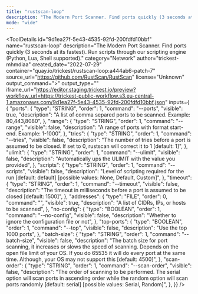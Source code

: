 ```yaml
---
title: "rustscan-loop"
description: "The Modern Port Scanner. Find ports quickly (3 seconds at its fastest). Run scripts through our scripting engine (Python, Lua, Shell supported)."
mode: "wide"
---
```



<ToolDetails
  id="9d1ea27f-5e43-4535-92fd-200fdfd10bbf"
  name="rustscan-loop"
  description="The Modern Port Scanner. Find ports quickly (3 seconds at its fastest). Run scripts through our scripting engine (Python, Lua, Shell supported)."
  category="Network"
  author="trickest-mhmdiaa"
  created_date="2022-07-29"
  container="quay.io/trickest/rustscan-loop:a444ab6-patch-7"
  source_url="https://github.com/RustScan/RustScan"
  license="Unknown"
  output_command=">"
  output_type=""
  iframe_url="https://editor.staging.trickest.io/preview?workflow_url=https://trickest-public-workflow.s3.eu-central-1.amazonaws.com/9d1ea27f-5e43-4535-92fd-200fdfd10bbf.json"
  inputs={ {
  "ports": {
    "type": "STRING",
    "order": 1,
    "command": "--ports",
    "visible": true,
    "description": "A list of comma separed ports to be scanned. Example: 80,443,8080",
  },
  "range": {
    "type": "STRING",
    "order": 1,
    "command": "--range",
    "visible": false,
    "description": "A range of ports with format start-end. Example: 1-1000",
  },
  "tries": {
    "type": "STRING",
    "order": 1,
    "command": "--tries",
    "visible": false,
    "description": "The number of tries before a port is assumed to be closed. If set to 0, rustscan will correct it to 1 [default: 1]",
  },
  "ulimit": {
    "type": "STRING",
    "order": 1,
    "command": "--ulimit",
    "visible": false,
    "description": "Automatically ups the ULIMIT with the value you provided",
  },
  "scripts": {
    "type": "STRING",
    "order": 1,
    "command": "--scripts",
    "visible": false,
    "description": "Level of scripting required for the run [default: default] [possible values: None, Default, Custom]",
  },
  "timeout": {
    "type": "STRING",
    "order": 1,
    "command": "--timeout",
    "visible": false,
    "description": "The timeout in milliseconds before a port is assumed to be closed [default: 1500]",
  },
  "addresses": {
    "type": "FILE",
    "order": 0,
    "command": "",
    "visible": true,
    "description": "A list of CIDRs, IPs, or hosts to be scanned",
  },
  "no-config": {
    "type": "BOOLEAN",
    "order": 1,
    "command": "--no-config",
    "visible": false,
    "description": "Whether to ignore the configuration file or not",
  },
  "top-ports": {
    "type": "BOOLEAN",
    "order": 1,
    "command": "--top",
    "visible": false,
    "description": "Use the top 1000 ports",
  },
  "batch-size": {
    "type": "STRING",
    "order": 1,
    "command": "--batch-size",
    "visible": false,
    "description": "The batch size for port scanning, it increases or slows the speed of scanning. Depends on the open file limit of your OS. If you do 65535 it will do every port at the same time. Although, your OS may not support this [default: 4500]",
  },
  "scan-order": {
    "type": "STRING",
    "order": 1,
    "command": "--scan-order",
    "visible": false,
    "description": "The order of scanning to be performed. The serial option will scan ports in ascending order while the random option will scan ports randomly [default: serial] [possible values: Serial, Random]",
  },
}}
/>